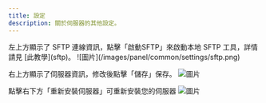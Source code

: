 ```yaml
---
title: 設定
description: 關於伺服器的其他設定。
---
```



<Callout title="仍在努力撰寫！" />
左上方顯示了 SFTP 連線資訊，點擊「啟動SFTP」來啟動本地 SFTP 工具，詳情請見 [此教學](sftp)。
![圖片](/images/panel/common/settings/sftp.png)

右上方顯示了伺服器資訊，修改後點擊「儲存」保存。
![圖片](/images/panel/common/settings/about.png)

點擊右下方「重新安裝伺服器」可重新安裝您的伺服器
![圖片](/images/panel/common/settings/reinstall.png)